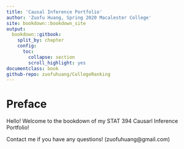 ```yaml
---
title: 'Causal Inference Portfolio'
author: 'Zuofu Huang, Spring 2020 Macalester College'
site: bookdown::bookdown_site
output: 
  bookdown::gitbook:
    split_by: chapter
    config:
      toc:
        collapse: section
        scroll_highlight: yes
documentclass: book  
github-repo: zuofuhuang/CollegeRanking
---
```

  
# Preface

Hello! Welcome to the bookdown of my STAT 394 Causarl Inference Portfolio! 

Contact me if you have any questions! (zuofuhuang@gmail.com)

